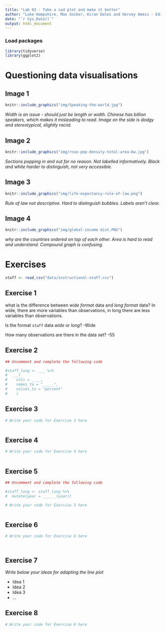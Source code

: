 ```yaml
---
title: "Lab 03 - Take a sad plot and make it better"
author: "Luke Hampshire, Max Socker, Kiran Dales and Harvey Amess - Edinburgh's best coders"
date: "`r Sys.Date()`"
output: html_document
---
```


### Load packages

```r
library(tidyverse)
library(ggplot2)
```


# Questioning data visualisations

## Image 1

```r
knitr::include_graphics("img/Speaking-the-world.jpg")
```

_Width is an issue - should just be length or width. Chinese has billion speakers, which makes it misleading to read. Image on the side is dodgy and stereotypical, slightly racist._





## Image 2

```r
knitr::include_graphics("img/rose-pop-density-total-area-bw.jpg")
```

_Sections popping in and out for no reason. Not labelled informatively. Black and white harder to distinguish, not very accessible._




## Image 3

```r
knitr::include_graphics("img/life-expectancy-rule-of-law.png")
```

_Rule of law not descriptive. Hard to distinguish bubbles. Labels aren't clear._




## Image 4

```r
knitr::include_graphics("img/global-income-dist.PNG")
```

_why are the countries ordered on top of each other. Area is hard to read and understand. Compound graph is confusing._





# Exercises

```r
staff <- read_csv("data/instructional-staff.csv")
```


## Exercise 1

what is the difference between *wide format* data and *long format* data?
In wide, there are more variables than observations, in long there are less variables than observations. 

Is the format `staff` data *wide* or *long*?
-Wide

How many observations are there in the data set?
-55



## Exercise 2

```r
## Uncomment and complete the following code

#staff_long <- ___ %>%
#  ___(
#    cols = ____, 
#    names_to = "_____",
#    values_to = "percent"
#    )

```


## Exercise 3

```r
# Write your code for Exercise 3 here



```

## Exercise 4

```r
# Write your code for Exercise 4 here



```

## Exercise 5

```r
## Uncomment and complete the following code

#staff_long <- staff_long %>%
#  mutate(year = ______(year))
```


```r
# Write your code for Exercise 5 here



```

## Exercise 6

```r
# Write your code for Exercise 6 here




```

## Exercise 7

_Write below your ideas for adapting the line plot_

* Idea 1
* Idea 2
* Idea 3
* ...


## Exercise 8

```r
# Write your code for Exercise 8 here



```

